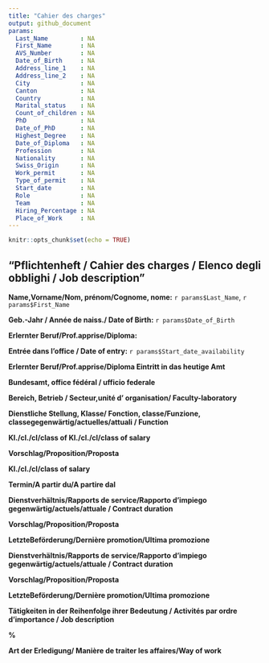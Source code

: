 ```yaml
---
title: "Cahier des charges"
output: github_document
params:
  Last_Name         : NA
  First_Name        : NA
  AVS_Number        : NA
  Date_of_Birth     : NA
  Address_line_1    : NA
  Address_line_2    : NA
  City              : NA
  Canton            : NA
  Country           : NA
  Marital_status    : NA
  Count_of_children : NA
  PhD               : NA
  Date_of_PhD       : NA
  Highest_Degree    : NA
  Date_of_Diploma   : NA
  Profession        : NA
  Nationality       : NA
  Swiss_Origin      : NA
  Work_permit       : NA
  Type_of_permit    : NA
  Start_date        : NA
  Role              : NA
  Team              : NA
  Hiring_Percentage : NA
  Place_of_Work     : NA
---
```


```r
knitr::opts_chunk$set(echo = TRUE)
```

## "Pflichtenheft / Cahier des charges / Elenco degli obblighi / Job description"

**Name,Vorname/Nom, prénom/Cognome, nome:**  `r params$Last_Name`, `r params$First_Name`

**Geb.-Jahr / Année de naiss./ Date of Birth:** `r params$Date_of_Birth`

**Erlernter Beruf/Prof.apprise/Diploma:** 

**Entrée dans l'office / Date of entry:** `r params$Start_date_availability`

**Erlernter Beruf/Prof.apprise/Diploma Eintritt in das heutige Amt **

**Bundesamt, office fédéral / ufficio federale**

**Bereich, Betrieb / Secteur,unité d' organisation/ Faculty-laboratory**

**Dienstliche Stellung, Klasse/ Fonction, classe/Funzione, classegegenwärtig/actuelles/attuali / Function**

**Kl./cl./cl/class of Kl./cl./cl/class of salary**

**Vorschlag/Proposition/Proposta**

**Kl./cl./cl/class of salary**
 
**Termin/A partir du/A partire dal**

**Dienstverhältnis/Rapports de service/Rapporto d'impiego gegenwärtig/actuels/attuale / Contract duration** 

**Vorschlag/Proposition/Proposta**

**LetzteBeförderung/Dernière promotion/Ultima promozione**

**Dienstverhältnis/Rapports de service/Rapporto d'impiego gegenwärtig/actuels/attuale / Contract duration**
 
**Vorschlag/Proposition/Proposta**
 
**LetzteBeförderung/Dernière promotion/Ultima promozione**

**Tätigkeiten in der Reihenfolge ihrer Bedeutung / Activités par ordre d'importance / Job description**

**%** 

**Art der Erledigung/ Manière de traiter les affaires/Way of work**